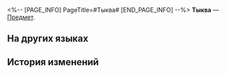 <%-- [PAGE_INFO]
PageTitle=#Тыква#
[END_PAGE_INFO] --%>
{{Предмет Инфобокс
|id          = 260021
|Изображение = Предмет Тыква.png
|Тип         = 
|Инвентарь   = 
|Редкость    = 2
|Эффект      = 
|Описание    = Обычный ингредиент: фрукты и овощи для приготовления блюд.
|Источник1   = [[Урожай]]
}}
{{Описание|В Меморном лабиринте тыква символизирует урожай. Для фей тыквы слишком огромны: их жёсткой, но сладкой мякотью можно питаться очень долгое время. А если её обжарить, получится неплохая закуска.}}
'''Тыква''' — [[Предмет]].

==На других языках==
{{На других языках
|en   = Pumpkin
|zhs  = 南瓜
|zht  = 南瓜
|ja   = カボチャ
|ko   = 호박
|es   = Calabaza
|fr   = Citrouille
|ru   = Тыква
|th   = ฟักทอง
|vi   = Bí Đỏ
|de   = Kürbis
|id   = Labu
|pt   = Abóbora
}}

==История изменений==
{{История изменений|3.5}}